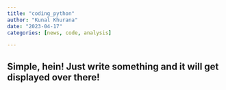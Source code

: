 ```yaml
---
title: "coding_python"
author: "Kunal Khurana"
date: "2023-04-17"
categories: [news, code, analysis]

---
```


Simple, hein! Just write something and it will get displayed over there!
-